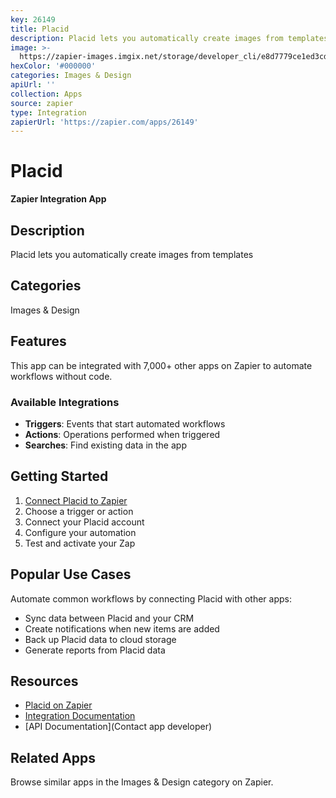 ```yaml
---
key: 26149
title: Placid
description: Placid lets you automatically create images from templates
image: >-
  https://zapier-images.imgix.net/storage/developer_cli/e8d7779ce1ed3cdfce5da9ebb394b7a1.png?auto=format%2Ccompress&ixlib=python-3.0.0&q=50
hexColor: '#000000'
categories: Images & Design
apiUrl: ''
collection: Apps
source: zapier
type: Integration
zapierUrl: 'https://zapier.com/apps/26149'
---
```

# Placid

**Zapier Integration App**

## Description

Placid lets you automatically create images from templates

## Categories

Images & Design

## Features

This app can be integrated with 7,000+ other apps on Zapier to automate workflows without code.

### Available Integrations

- **Triggers**: Events that start automated workflows
- **Actions**: Operations performed when triggered
- **Searches**: Find existing data in the app

## Getting Started

1. [Connect Placid to Zapier](https://zapier.com/apps/26149)
2. Choose a trigger or action
3. Connect your Placid account
4. Configure your automation
5. Test and activate your Zap

## Popular Use Cases

Automate common workflows by connecting Placid with other apps:

- Sync data between Placid and your CRM
- Create notifications when new items are added
- Back up Placid data to cloud storage
- Generate reports from Placid data

## Resources

- [Placid on Zapier](https://zapier.com/apps/26149)
- [Integration Documentation](https://zapier.com/apps/26149/integrations)
- [API Documentation](Contact app developer)

## Related Apps

Browse similar apps in the Images & Design category on Zapier.
